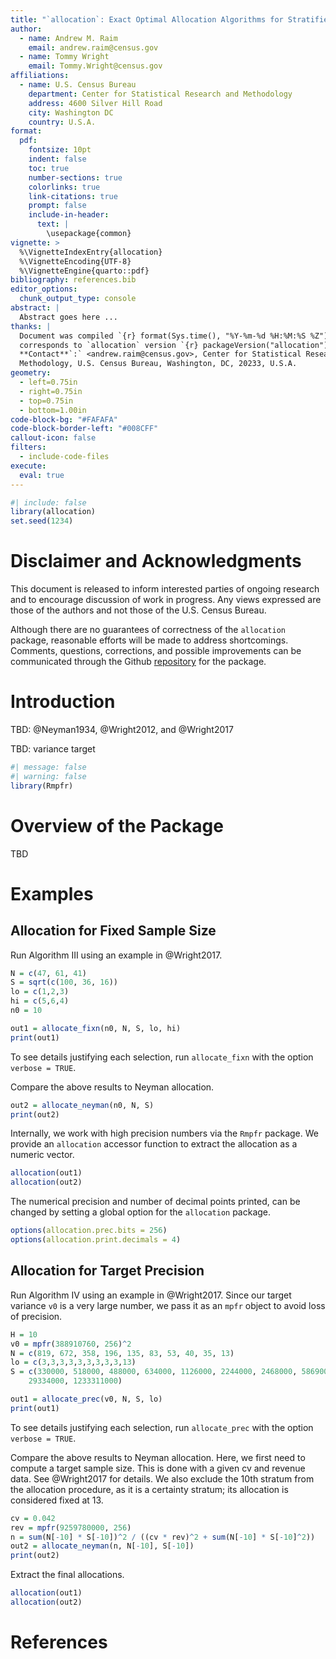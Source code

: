 ```yaml
---
title: "`allocation`: Exact Optimal Allocation Algorithms for Stratified Sampling"
author:
  - name: Andrew M. Raim
    email: andrew.raim@census.gov
  - name: Tommy Wright
    email: Tommy.Wright@census.gov
affiliations:
  - name: U.S. Census Bureau
    department: Center for Statistical Research and Methodology
    address: 4600 Silver Hill Road
    city: Washington DC
    country: U.S.A.
format:
  pdf:
    fontsize: 10pt
    indent: false
    toc: true
    number-sections: true
    colorlinks: true
    link-citations: true
    prompt: false
    include-in-header:
      text: |
        \usepackage{common}
vignette: >
  %\VignetteIndexEntry{allocation}
  %\VignetteEncoding{UTF-8}
  %\VignetteEngine{quarto::pdf}
bibliography: references.bib
editor_options: 
  chunk_output_type: console
abstract: |
  Abstract goes here ...
thanks: |
  Document was compiled `{r} format(Sys.time(), "%Y-%m-%d %H:%M:%S %Z")` and
  corresponds to `allocation` version `{r} packageVersion("allocation")`.
  **Contact**`:` <andrew.raim@census.gov>, Center for Statistical Research &
  Methodology, U.S. Census Bureau, Washington, DC, 20233, U.S.A.
geometry:
  - left=0.75in
  - right=0.75in
  - top=0.75in
  - bottom=1.00in
code-block-bg: "#FAFAFA"
code-block-border-left: "#008CFF"
callout-icon: false
filters:
  - include-code-files
execute:
  eval: true
---
```


```r
#| include: false
library(allocation)
set.seed(1234)
```

# Disclaimer and Acknowledgments {-}

This document is released to inform interested parties of ongoing research and
to encourage discussion of work in progress. Any views expressed are those of
the authors and not those of the U.S. Census Bureau.

Although there are no guarantees of correctness of the `allocation` package,
reasonable efforts will be made to address shortcomings. Comments, questions,
corrections, and possible improvements can be communicated through the
Github [repository](https://github.com/andrewraim/allocation) for the package.

# Introduction {#sec-intro}

TBD: @Neyman1934, @Wright2012, and @Wright2017

TBD: variance target

```r
#| message: false
#| warning: false
library(Rmpfr)
```

# Overview of the Package

TBD

# Examples

## Allocation for Fixed Sample Size

Run Algorithm III using an example in @Wright2017.

```r
N = c(47, 61, 41)
S = sqrt(c(100, 36, 16))
lo = c(1,2,3)
hi = c(5,6,4)
n0 = 10

out1 = allocate_fixn(n0, N, S, lo, hi)
print(out1)
```

To see details justifying each selection, run `allocate_fixn` with the option
`verbose = TRUE`.

Compare the above results to Neyman allocation.

```r
out2 = allocate_neyman(n0, N, S)
print(out2)
```

Internally, we work with high precision numbers via the `Rmpfr` package.
We provide an `allocation` accessor function to extract the allocation as a
numeric vector.

```r
allocation(out1)
allocation(out2)
```

The numerical precision and number of decimal points printed, can be
changed by setting a global option for the `allocation` package.

```r
options(allocation.prec.bits = 256)
options(allocation.print.decimals = 4)
```

## Allocation for Target Precision

Run Algorithm IV using an example in @Wright2017. Since our target
variance `v0` is a very large number, we pass it as an `mpfr` object to
avoid loss of precision.

```r
H = 10
v0 = mpfr(388910760, 256)^2
N = c(819, 672, 358, 196, 135, 83, 53, 40, 35, 13)
lo = c(3,3,3,3,3,3,3,3,3,13)
S = c(330000, 518000, 488000, 634000, 1126000, 2244000, 2468000, 5869000,
	29334000, 1233311000)

out1 = allocate_prec(v0, N, S, lo)
print(out1)
```

To see details justifying each selection, run `allocate_prec` with the
option `verbose = TRUE`.

Compare the above results to Neyman allocation. Here, we first need to
compute a target sample size. This is done with a given cv and revenue
data. See @Wright2017 for details. We also exclude the 10th stratum
from the allocation procedure, as it is a certainty stratum; its
allocation is considered fixed at 13.

```r
cv = 0.042
rev = mpfr(9259780000, 256)
n = sum(N[-10] * S[-10])^2 / ((cv * rev)^2 + sum(N[-10] * S[-10]^2))
out2 = allocate_neyman(n, N[-10], S[-10])
print(out2)
```

Extract the final allocations.

```r
allocation(out1)
allocation(out2)
```

# References {-}

::: {#refs}
:::
